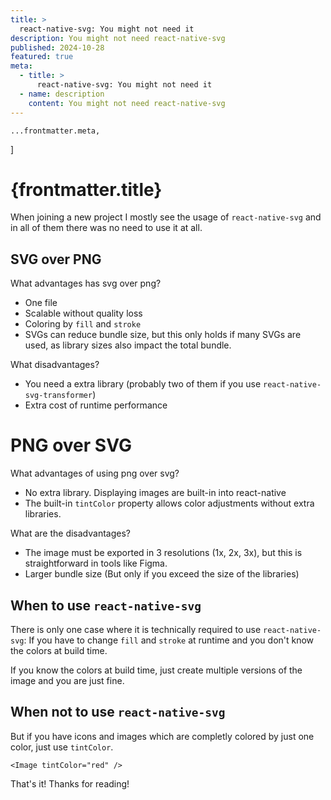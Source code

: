 ```yaml
---
title: >
  react-native-svg: You might not need it
description: You might not need react-native-svg
published: 2024-10-28
featured: true
meta:
  - title: >
      react-native-svg: You might not need it
  - name: description
    content: You might not need react-native-svg
---
```


	...frontmatter.meta,
]

# {frontmatter.title}

When joining a new project I mostly see the usage of `react-native-svg` and in all of them there was no need to use it at all.

## SVG over PNG

What advantages has svg over png?

- One file
- Scalable without quality loss
- Coloring by `fill` and `stroke`
- SVGs can reduce bundle size, but this only holds if many SVGs are used, as library sizes also impact the total bundle.

What disadvantages?

- You need a extra library (probably two of them if you use `react-native-svg-transformer`)
- Extra cost of runtime performance

# PNG over SVG

What advantages of using png over svg?

- No extra library. Displaying images are built-in into react-native
- The built-in `tintColor` property allows color adjustments without extra libraries.

What are the disadvantages?

- The image must be exported in 3 resolutions (1x, 2x, 3x), but this is straightforward in tools like Figma.
- Larger bundle size (But only if you exceed the size of the libraries)

## When to use `react-native-svg`

There is only one case where it is technically required to use `react-native-svg`: If you have to change `fill` and `stroke` at runtime and you don't know the colors at build time.

If you know the colors at build time, just create multiple versions of the image and you are just fine.

## When not to use `react-native-svg`

But if you have icons and images which are completly colored by just one color, just use `tintColor`.

```tsx
<Image tintColor="red" />
```

That's it! Thanks for reading!
